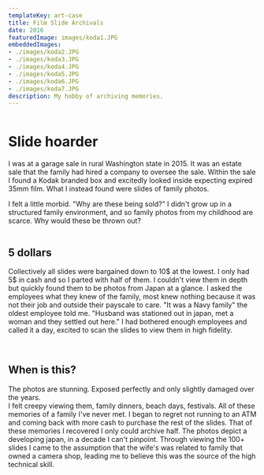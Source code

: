 ```yaml
---
templateKey: art-case
title: Film Slide Archivals 
date: 2016
featuredImage: images/koda1.JPG
embeddedImages:
- ./images/koda2.JPG
- ./images/koda3.JPG
- ./images/koda4.JPG
- ./images/koda5.JPG
- ./images/koda6.JPG
- ./images/koda7.JPG
description: My hobby of archiving memories.
---
```

<Row>
<Wrapper>
<Img fluid={props.embeddedImages.image1.fluid}/>
</Wrapper>
<Wrapper>   

# Slide hoarder
I was at a garage sale in rural Washington state in 2015. It was an estate sale that the family had hired a company to oversee the sale. Within the sale I found a Kodak branded box and excitedly looked inside expecting expired 35mm film. What I instead found were slides of family photos.   

I felt a little morbid. "Why are these being sold?" I didn't grow up in a structured family environment, and so family photos from my childhood are scarce. Why would these be thrown out?
</Wrapper>
</Row>

<Row>
<Wrapper>
<Img fluid={props.embeddedImages.image2.fluid}/>
</Wrapper>
<Wrapper>   

## 5 dollars
Collectively all slides were bargained down to 10$ at the lowest. I only had 5$ in cash and so I parted with half of them. I couldn't view them in depth but quickly found them to be photos from Japan at a glance. I asked the employees what they knew of the family, most knew nothing because it was not their job and outside their payscale to care. "It was a Navy family" the oldest employee told me. "Husband was stationed out in japan, met a woman and they settled out here." I had bothered enough employees and called it a day, excited to scan the slides to view them in high fidelity.   


<Img fluid={props.embeddedImages.image3.fluid}/>   

  
</Wrapper>
</Row>

<Row>
<Wrapper>
<Img fluid={props.embeddedImages.image4.fluid}/>
</Wrapper>
<Wrapper>   

## When is this?   

The photos are stunning. Exposed perfectly and only slightly damaged over the years.   
I felt creepy viewing them, family dinners, beach days, festivals. All of these memories of a family I've never met. I began to regret not running to an ATM and coming back with more cash to purchase the rest of the slides. That of these memories I recovered I only could archive half.
The photos depict a developing japan, in a decade I can't pinpoint. Through viewing the 100+ slides I came to the assumption that the wife's was related to family that owned a camera shop, leading me to believe this was the source of the high technical skill. 
</Wrapper>
</Row>

<Col>
<Wrapper>
<Img fluid={props.embeddedImages.image5.fluid}/>
<Img fluid={props.embeddedImages.image6.fluid}/>

</Wrapper>
</Col>